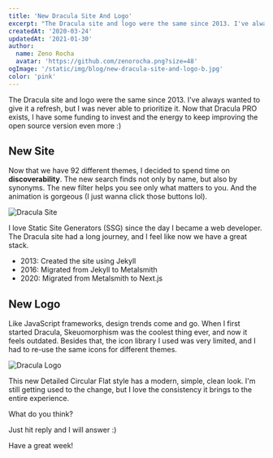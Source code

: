 ```yaml
---
title: 'New Dracula Site And Logo'
excerpt: "The Dracula site and logo were the same since 2013. I've always wanted to give it a refresh, but I was never able to prioritize it."
createdAt: '2020-03-24'
updatedAt: '2021-01-30'
author:
  name: Zeno Rocha
  avatar: 'https://github.com/zenorocha.png?size=48'
ogImage: '/static/img/blog/new-dracula-site-and-logo-b.jpg'
color: 'pink'
---
```


The Dracula site and logo were the same since 2013. I've always wanted to give it a refresh, but I was never able to prioritize it. Now that Dracula PRO exists, I have some funding to invest and the energy to keep improving the open source version even more :)

## New Site

Now that we have 92 different themes, I decided to spend time on **discoverability**. The new search finds not only by name, but also by synonyms. The new filter helps you see only what matters to you. And the animation is gorgeous (I just wanna click those buttons lol).

![Dracula Site](/static/img/blog/new-dracula-site-and-logo-a.gif)

I love Static Site Generators (SSG) since the day I became a web developer. The Dracula site had a long journey, and I feel like now we have a great stack.

- 2013: Created the site using Jekyll
- 2016: Migrated from Jekyll to Metalsmith
- 2020: Migrated from Metalsmith to Next.js

## New Logo

Like JavaScript frameworks, design trends come and go. When I first started Dracula, Skeuomorphism was the coolest thing ever, and now it feels outdated. Besides that, the icon library I used was very limited, and I had to re-use the same icons for different themes.

![Dracula Logo](/static/img/blog/new-dracula-site-and-logo-b.jpg)

This new Detailed Circular Flat style has a modern, simple, clean look. I'm still getting used to the change, but I love the consistency it brings to the entire experience.

What do you think?

Just hit reply and I will answer :)

Have a great week!
